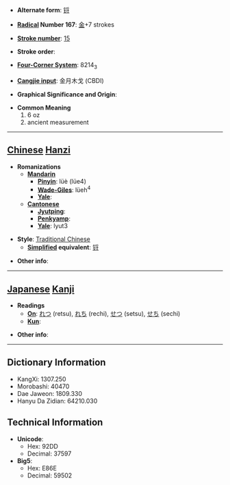 * '''Alternate form''': [[锊]]

* '''[[Wiktionary:Chinese radical index| Radical]] Number 167''': [[Wiktionary:Chinese radical index 金|金]]+7 strokes

* '''[[Wiktionary:Chinese total strokes index|Stroke number]]''': [[Wiktionary:Chinese total strokes index 15|15]]

* '''Stroke order''': 

* '''[[Wiktionary:Chinese four corner index|Four-Corner System]]''': 8214<sub>3</sub>

* '''[[Wiktionary:Chinese Cangjie index|Cangjie input]]''': 金月木戈 (CBDI)

* '''Graphical Significance and Origin''': 

* '''Common Meaning'''
*#6 oz
*# ancient measurement


----

== [[Chinese]] [[Hanzi]] ==

* '''Romanizations'''
** '''[[Mandarin]]'''
*** '''[[Pinyin]]''': lüè (lüe4)
*** '''[[Wade-Giles]]''': lüeh<sup>4</sup>
*** '''[[Yale]]''': 
** '''[[Cantonese]]'''
*** '''[[Jyutping]]''':
*** '''[[Penkyamp]]''': 
*** '''[[Yale]]''': lyut3

* '''Style''': [[Traditional Chinese]] 
** '''[[Simplified Chinese|Simplified]] equivalent''': [[锊]]

* '''Other info''': 

----

== [[Japanese]] [[Kanji]] ==

* '''Readings'''
** '''[[On]]''': [[れつ]] (retsu), [[れち]] (rechi), [[せつ]] (setsu), [[せち]] (sechi)
** '''[[Kun]]''': 

* '''Other info''':  

----

== Dictionary Information ==

* KangXi: 1307.250
* Morobashi: 40470
* Dae Jaweon: 1809.330
* Hanyu Da Zidian: 64210.030

== Technical Information ==

* '''Unicode''':
** Hex: 92DD
** Decimal: 37597
* '''Big5''':
** Hex: E86E
** Decimal: 59502